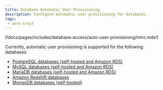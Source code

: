 ```yaml
---
title: Database Automatic User Provisioning 
description: Configure automatic user provisioning for databases.
tags:
 - zero-trust
---
```


(!docs/pages/includes/database-access/auto-user-provisioning/intro.mdx!)

Currently, automatic user provisioning is supported for the following databases:
- [PostgreSQL databases (self-hosted and Amazon RDS)](postgres.mdx)
- [MySQL databases (self-hosted and Amazon RDS)](mysql.mdx)
- [MariaDB databases (self-hosted and Amazon RDS)](mariadb.mdx)
- [Amazon Redshift databases](aws-redshift.mdx)
- [MongoDB databases (self-hosted)](mongodb.mdx)



